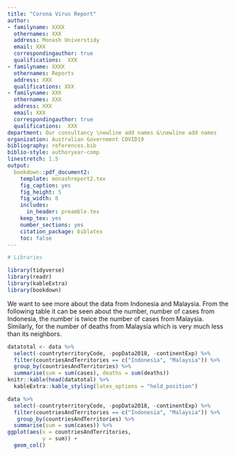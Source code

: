 ```yaml
---
title: "Corona Virus Report"
author:
- familyname: XXXX
  othernames: XXX
  address: Monash Universtidy
  email: XXX
  correspondingauthor: true
  qualifications:  XXX
- familyname: XXXX
  othernames: Reports
  address: XXX
  qualifications: XXX
- familyname: XXX
  othernames: XXX
  address: XXX
  email: XXX
  correspondingauthor: true
  qualifications:  XXX
department: Our consultancy \newline add names &\newline add names
organization: Australian Government COVID19
bibliography: references.bib
biblio-style: authoryear-comp
linestretch: 1.5
output:
  bookdown::pdf_document2:
    template: monashreport2.tex
    fig_caption: yes
    fig_height: 5
    fig_width: 8
    includes:
      in_header: preamble.tex
    keep_tex: yes
    number_sections: yes
    citation_package: biblatex
    toc: false
---
```


```r
# Libraries

library(tidyverse)
library(readr)
library(kableExtra)
library(bookdown)

```



\section*{Country XX1 and YY1"}

\section*{Country XX2 and YY2}

\section*{Country XX3 and YY3}

We want to see more about the data from Indonesia and Malaysia. From the following table it can be seen about the number, number of cases from Indonesia, the number is twice the number of cases from Malaysia. Similarly, for the number of deaths from Malaysia which is very much less than its neighbors.

```r
datatotal <- data %>%
  select(-countryterritoryCode, -popData2018, -continentExp) %>%
  filter(countriesAndTerritories == c("Indonesia", "Malaysia")) %>%
  group_by(countriesAndTerritories) %>%
  summarise(sum = sum(cases), deaths = sum(deaths))
knitr::kable(head(datatotal) %>%
  kableExtra::kable_styling(latex_options = "hold_position")
```

```r
data %>%
  select(-countryterritoryCode, -popData2018, -continentExp) %>%
  filter(countriesAndTerritories == c("Indonesia", "Malaysia")) %>%
   group_by(countriesAndTerritories) %>%
  summarise(sum = sum(cases)) %>%
ggplot(aes(x = countriesAndTerritories,
           y = sum)) +
  geom_col()
  
```


